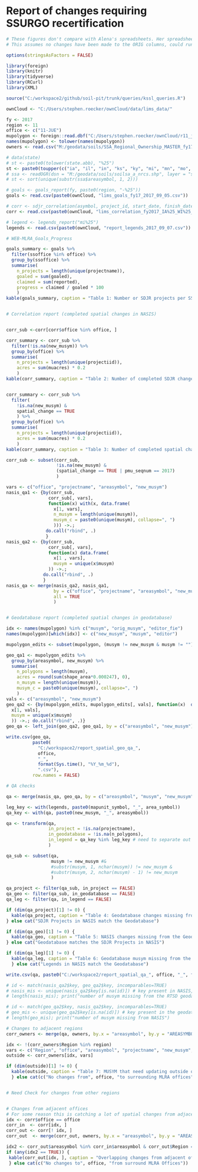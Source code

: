 # Report of changes requiring SSURGO recertification

```{r, echo=FALSE, warning=FALSE, message=FALSE}
# These figures don't compare with Alena's spreadsheets. Her spreadsheets have additional counties that aren't captured in the Project Record.
# This assumes no changes have been made to the ORIG columns, could run Alena's qa against an unedited copy.

options(stringsAsFactors = FALSE)

library(foreign)
library(knitr)
library(tidyverse)
library(RCurl)
library(XML)

source("C:/workspace2/github/soil-pit/trunk/queries/kssl_queries.R")

ownCloud <- "C:/Users/stephen.roecker/ownCloud/data/lims_data/"

fy <- 2017
region <- 11
office <- c("11-JUE")
mupolygon <- foreign::read.dbf("C:/Users/stephen.roecker/ownCloud/r11_jue_spatial.dbf", as.is = TRUE)
names(mupolygon) <- tolower(names(mupolygon))
owners <- read.csv("M:/geodata/soils/SSA_Regional_Ownership_MASTER_fy17.csv")

# data(state)
# st <- paste0(tolower(state.abb), "%25")
st <- paste0(toupper(c("ia", "il", "in", "ks", "ky", "mi", "mn", "mo", "ne", "oh", "ok", "sd", "wi")), "%25")
# ssa <- readOGR(dsn = "M:/geodata/soils/soilsa_a_nrcs.shp", layer = "soilsa_a_nrcs", encoding = "ESRI Shapefile")@data
# st <- sort(unique(substr(ssa$areasymbol, 1, 2)))

# goals <- goals_report(fy, paste0(region, "-%25"))
goals <- read.csv(paste0(ownCloud, "lims_goals_fy17_2017_09_05.csv"))

# corr <- sdjr_correlation(asymbol, project_id, start_date, finish_date)
corr <- read.csv(paste0(ownCloud, "lims_correlation_fy2017_IA%25_WI%25_2017_09_07.csv"))

# legend <- legends_report("mi%25")
legends <- read.csv(paste0(ownCloud, "report_legends_2017_09_07.csv"))
```

```{r, summarize geodatabase tabular changes, echo=FALSE, warning=FALSE, message=FALSE, results='asis'}

# WEB-MLRA_Goals_Progress

goals_summary <- goals %>%
  filter(ssoffice %in% office) %>%
  group_by(ssoffice) %>%
  summarise(
    n_projects = length(unique(projectname)),
    goaled = sum(goaled), 
    claimed = sum(reported),
    progress = claimed / goaled * 100
    )
kable(goals_summary, caption = "Table 1: Number or SDJR projects per SS Office")


# Correlation report (completed spatial changes in NASIS)


corr_sub <-corr[corr$office %in% office, ]

corr_summary <- corr_sub %>%
  filter(!is.na(new_musym)) %>%
  group_by(office) %>%
  summarise(
    n_projects = length(unique(projectiid)),
    acres = sum(muacres) * 0.2
    )
kable(corr_summary, caption = "Table 2: Number of completed SDJR changes")


corr_summary <- corr_sub %>%
  filter(
    !is.na(new_musym) &
    spatial_change == TRUE
    ) %>%
  group_by(office) %>%
  summarise(
    n_projects = length(unique(projectiid)),
    acres = sum(muacres) * 0.2
    )
kable(corr_summary, caption = "Table 3: Number of completed spatial changes")

corr_sub <- subset(corr_sub,
                   !is.na(new_musym) &
                   (spatial_change == TRUE | pmu_seqnum == 2017)
                   )

vars <- c("office", "projectname", "areasymbol", "new_musym")
nasis_qa1 <- {by(corr_sub,
                corr_sub[, vars],
                function(x) with(x, data.frame(
                  x[1, vars],
                  n_musym = length(unique(musym)),
                  musym_c = paste0(unique(musym), collapse=", ")
                  ))) ->.;
               do.call("rbind", .)
               }
nasis_qa2 <- {by(corr_sub,
                corr_sub[, vars],
                function(x) data.frame(
                  x[1 , vars],
                  musym = unique(x$musym)
                )) ->.;
              do.call("rbind", .)
              }
nasis_qa <- merge(nasis_qa2, nasis_qa1, 
                  by = c("office", "projectname", "areasymbol", "new_musym"), 
                  all = TRUE
                  )


# Geodatabase report (completed spatial changes in geodatabase)

idx <- names(mupolygon) %in% c("musym", "orig_musym", "editor_fie")
names(mupolygon)[which(idx)] <- c("new_musym", "musym", "editor")

mupolygon_edits <- subset(mupolygon, (musym != new_musym & musym != "") | editor != "ALENA.STEPHENS")

geo_qa1 <- mupolygon_edits %>%
  group_by(areasymbol, new_musym) %>%
  summarise(
    n_polygons = length(musym),
    acres = round(sum(shape_area*0.000247), 0),
    n_musym = length(unique(musym)),
    musym_c = paste0(unique(musym), collapse=", ")
    )
vals <- c("areasymbol", "new_musym")
geo_qa2 <- {by(mupolygon_edits, mupolygon_edits[, vals], function(x)  data.frame(
  x[1, vals], 
  musym = unique(x$musym)
  )) ->.; do.call("rbind", .)}
geo_qa <- left_join(geo_qa2, geo_qa1, by = c("areasymbol", "new_musym"))

write.csv(geo_qa, 
          paste0(
            "C:/workspace2/report_spatial_geo_qa_", 
            office, 
            "_", 
            format(Sys.time(), "%Y_%m_%d"), 
            ".csv"), 
          row.names = FALSE)
```

```{r, QA checks, echo=FALSE}

# QA checks

qa <- merge(nasis_qa, geo_qa, by = c("areasymbol", "musym", "new_musym"), all = TRUE) # match geo_qa2 to nasis_qa2

leg_key <- with(legends, paste0(mapunit_symbol, "_", area_symbol))
qa_key <- with(qa, paste0(new_musym, "_", areasymbol))

qa <- transform(qa,
                in_project = !is.na(projectname),
                in_geodatabase = !is.na(n_polygons),
                in_legend = qa_key %in% leg_key # need to separate out this check, cuz
                )

qa_sub <- subset(qa, 
                 musym != new_musym #&
                 #substr(musym, 1, nchar(musym)) != new_musym &
                 #substr(musym, 2, nchar(musym) - 1) != new_musym
                 )

qa_project <- filter(qa_sub, in_project == FALSE)
qa_geo <- filter(qa_sub, in_geodatabase == FALSE)
qa_leg <- filter(qa, in_legend == FALSE)

if (dim(qa_project)[1] != 0) {
  kable(qa_project, caption = "Table 4: Geodatabase changes missing from NASIS - Missing values (NA) need to be either added/removed from NASIS or the RTSD geodatabase, Otherwise they maybe splits that need to be relinked to a new additional mapunit.")
} else cat("SDJR Projects in NASIS match the Geodatabase")

if (dim(qa_geo)[1] != 0) {
  kable(qa_geo, caption = "Table 5: NASIS changes missing from the Geodatabase - Missing values (NA) need to be either added/removed from NASIS or the RTSD geodatabase, Otherwise they maybe splits that need to be relinked to a new additional mapunit.")
} else cat("Geodatabase matches the SDJR Projects in NASIS")

if (dim(qa_leg)[1] != 0) {
  kable(qa_leg, caption = "Table 6: Geodatabase musym missing from the legend")
  } else cat("Legends in NASIS match the Geodatabase")

write.csv(qa, paste0("C:/workspace2/report_spatial_qa_", office, "_", format(Sys.time(), "%Y_%m_%d"), ".csv"))

# id <- match(nasis_qa2$key, geo_qa2$key, incomparables=TRUE)
# nasis_mis <- unique(nasis_qa2$key[is.na(id)]) # key present in NASIS, but missing from the geodatabase
# length(nasis_mis); print("number of musym missing from the RTSD geodatabase")

# id <- match(geo_qa2$key, nasis_qa2$key, incomparables=TRUE)
# geo_mis <- unique(geo_qa2$key[is.na(id)]) # key present in the geodatabase, but missing from NASIS
# length(geo_mis); print("number of musym missing from NASIS")

```

```{r, adjacent regions, echo=FALSE}
# Changes to adjacent regions
corr_owners <- merge(qa, owners, by.x = "areasymbol", by.y = "AREASYMBOL", all.x = TRUE)

idx <- !(corr_owners$Region %in% region)
vars <- c("Region", "office", "areasymbol", "projectname", "new_musym", "musym", "n_polygons", "acres", "in_legend")
outside <- corr_owners[idx, vars]

if (dim(outside)[1] != 0) {
  kable(outside, caption = "Table 7: MUSYM that need updating outside of Region")
  } else cat(c("No changes from", office, "to surrounding MLRA offices"))


# Need Check for changes from other regions


# Changes from adjacent offices
# For some reason this is catching a lot of spatial changes from adjacent Regions
idx <- corr$office == office
corr_in  <- corr[idx, ]
corr_out <- corr[! idx, ]
corr_out  <- merge(corr_out, owners, by.x = "areasymbol", by.y = "AREASYMBOL", all.x = TRUE)

idx2 <- corr_out$areasymbol %in% corr_in$areasymbol & corr_out$Region == 11 & ! corr_out$projecttypename %in% c("MLRA", "SDJR") & (corr_out$spatial_change == TRUE | is.na(corr_out$spatial_change) | corr_out$pmu_seqnum %in% fy) & grepl("11", corr_out$office)
if (any(idx2 == TRUE)) {
 kable(corr_out[idx, ], caption = "Overlapping changes from adjacent offices")
 } else cat(c("No changes to", office, "from surround MLRA Offices")) 
```

